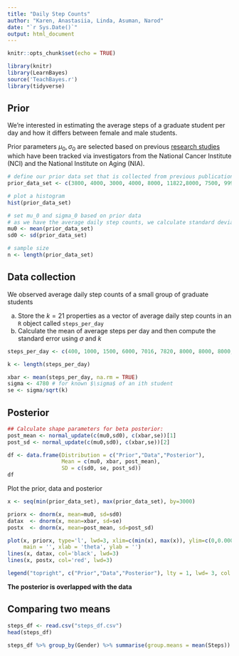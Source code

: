 ```yaml
---
title: "Daily Step Counts"
author: "Karen, Anastasiia, Linda, Asuman, Narod"
date: "`r Sys.Date()`"
output: html_document
---
```


```r
knitr::opts_chunk$set(echo = TRUE)

library(knitr)
library(LearnBayes)
source('TeachBayes.r')
library(tidyverse)
```

## Prior

We're interested in estimating the average steps of a graduate student per day and how it differs between female and male students. 

Prior parameters $\mu_0,\sigma_0$ are selected based on previous [research studies](https://www.ncbi.nlm.nih.gov/pmc/articles/PMC7093766/) which have been tracked via investigators from the National Cancer Institute (NCI) and the National Institute on Aging (NIA).

```r
# define our prior data set that is collected from previous publications
prior_data_set <- c(3800, 4000, 3000, 4000, 8000, 11822,8000, 7500, 9999, 10000, 12499)

# plot a histogram
hist(prior_data_set)

# set mu_0 and sigma_0 based on prior data
# as we have the average daily step counts, we calculate standard deviation
mu0 <- mean(prior_data_set)
sd0 <- sd(prior_data_set)

# sample size
n <- length(prior_data_set)

```
## Data collection 

We observed average daily step counts of a small group of graduate students

a. Store the $k=21$ properties as a vector of average daily step counts in an `R` object called `steps_per_day` 
b. Calculate the mean of average steps per day and then compute the standard error using $\sigma$ and $k$

```r
steps_per_day <- c(400, 1000, 1500, 6000, 7016, 7820, 8000, 8000, 8000, 8068, 10000, 10000, 10414, 10953, 11124, 12417, 14000, 14000, 14000, 15000, NA)

k <- length(steps_per_day)

xbar <- mean(steps_per_day, na.rm = TRUE)
sigma <- 4780 # for known $\sigma$ of an ith student 
se <- sigma/sqrt(k)
```

## Posterior

```r
## Calculate shape parameters for beta posterior:
post_mean <- normal_update(c(mu0,sd0), c(xbar,se))[1]
post_sd <- normal_update(c(mu0,sd0), c(xbar,se))[2]

df <- data.frame(Distribution = c("Prior","Data","Posterior"), 
                 Mean = c(mu0, xbar, post_mean), 
                 SD = c(sd0, se, post_sd))
df
```

Plot the prior, data and posterior

```r
x <- seq(min(prior_data_set), max(prior_data_set), by=3000)

priorx <- dnorm(x, mean=mu0, sd=sd0)
datax  <- dnorm(x, mean=xbar, sd=se)
postx  <- dnorm(x, mean=post_mean, sd=post_sd)

plot(x, priorx, type='l', lwd=3, xlim=c(min(x), max(x)), ylim=c(0,0.0004), col='blue', 
     main = '', xlab = 'theta', ylab = '')
lines(x, datax, col='black', lwd=3)
lines(x, postx, col='red', lwd=3)

legend("topright", c("Prior","Data","Posterior"), lty = 1, lwd= 3, col = c('blue','black','red'))
```
**The posterior is overlapped with the data**

## Comparing two means

```r
steps_df <- read.csv("steps_df.csv")
head(steps_df)
```

```r
steps_df %>% group_by(Gender) %>% summarise(group.means = mean(Steps))
```

